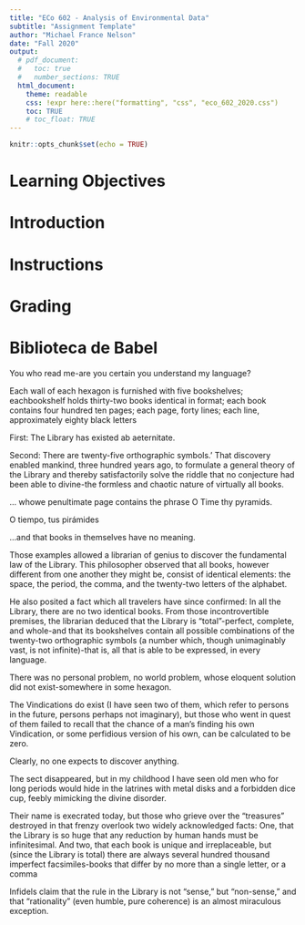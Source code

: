 ```yaml
---
title: "ECo 602 - Analysis of Environmental Data"
subtitle: "Assignment Template"
author: "Michael France Nelson"
date: "Fall 2020"
output:
  # pdf_document:
  #   toc: true
  #   number_sections: TRUE
  html_document:
    theme: readable
    css: !expr here::here("formatting", "css", "eco_602_2020.css")
    toc: TRUE
    # toc_float: TRUE
---
```


```r
knitr::opts_chunk$set(echo = TRUE)
```



# Learning Objectives





# Introduction




# Instructions




# Grading



# Biblioteca de Babel

You who read me-are you certain you understand my language?

Each wall of each hexagon is furnished with five bookshelves; eachbookshelf holds thirty-two books identical in format; each book contains four hundred ten pages; each page, forty lines; each line, approximately eighty black letters


First: The Library has existed ab aeternitate.

Second: There are twenty-five orthographic symbols.' That discovery enabled mankind, three hundred years ago, to formulate a general theory of the Library and thereby satisfactorily solve the riddle that no conjecture had been able to divine-the formless and chaotic nature of virtually all books. 

... whowe penultimate page contains the phrase O Time thy pyramids. 

O tiempo, tus pirámides

...and that books in themselves have no meaning. 


Those examples allowed a librarian of genius to discover the fundamental
law of the Library. This philosopher observed that all books, however different from one another they might be, consist of identical elements: the
space, the period, the comma, and the twenty-two letters of the alphabet.

He also posited a fact which all travelers have since confirmed: In all the Library, there are no two identical books. From those incontrovertible premises, the librarian deduced that the Library is "total"-perfect, complete, and whole-and that its bookshelves contain all possible combinations of the twenty-two orthographic symbols (a number which, though unimaginably vast, is not infinite)-that is, all that is able to be expressed, in every language. 

 There was no personal problem, no world problem, whose eloquent solution did not exist-somewhere in some hexagon. 
 
 The Vindications do exist (I have seen two of them, which refer to persons in the future, persons perhaps not imaginary), but those who went in quest of them failed to recall that the chance of a man's finding his own Vindication, or some perfidious version of his own, can be calculated to be zero. 
 
Clearly, no one expects to discover anything. 

The sect disappeared, but in my childhood I have seen old men who for long periods would hide in the latrines with metal disks and a forbidden dice cup, feebly mimicking the divine disorder. 


Their name is execrated today, but those who grieve over the "treasures" destroyed in that frenzy overlook two widely acknowledged facts: One, that the Library is so huge that any reduction by human hands must be infinitesimal. And two, that each book is unique and irreplaceable, but (since the Library is total) there are always several hundred thousand imperfect facsimiles-books that differ by no more than a single letter, or a comma


Infidels claim that the rule in the Library is not "sense," but "non-sense," and that "rationality" (even humble, pure coherence) is an almost miraculous exception. 



